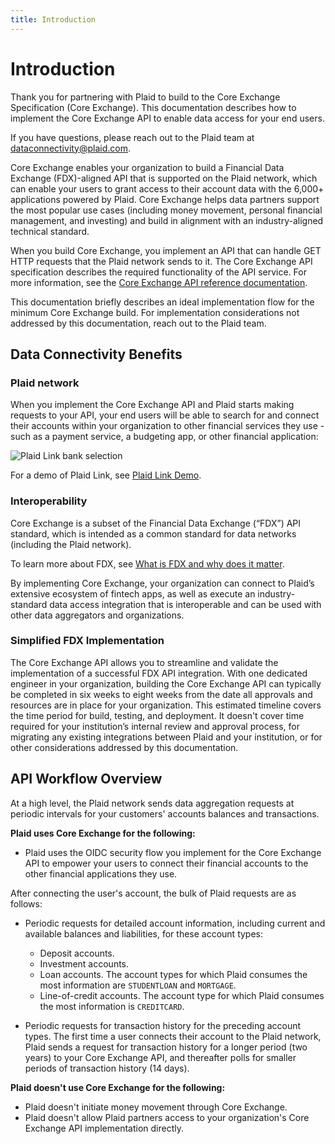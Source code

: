 ```yaml
---
title: Introduction
---
```


# Introduction

Thank you for partnering with Plaid to build to the Core Exchange Specification (Core Exchange).  This documentation describes how to implement the Core Exchange API to enable data access for your end users.

If you have questions, please reach out to the Plaid team at [dataconnectivity@plaid.com](mailto:dataconnectivity@plaid.com).

Core Exchange enables your organization to build a Financial Data Exchange (FDX)-aligned API that is supported on the Plaid network, which can enable your users to grant access to their account data with the 6,000+ applications powered by Plaid. Core Exchange helps data partners support the most popular use cases (including money movement, personal financial management, and investing) and build in alignment with an industry-aligned technical standard.

When you build Core Exchange, you implement an API that can handle GET HTTP requests that the Plaid network sends to it. The Core Exchange API specification describes the required functionality of the API service. For more information, see the [Core Exchange API reference documentation](/api-versions).


This documentation briefly describes an ideal implementation flow for the minimum Core Exchange build. For implementation considerations not addressed by this documentation, reach out to the Plaid team.

## Data Connectivity Benefits


### Plaid network

When you implement the Core Exchange API and Plaid starts making requests to your API, your end users will be able to search for and connect their accounts within your organization
to other financial services they use - such as a payment service, a budgeting app, or other financial application:

![Plaid Link bank selection](/core-exchange/images/plaid_link.png "Plaid Link bank selection")

For a demo of Plaid Link, see [Plaid Link Demo](https://plaid.com/demo/).

### Interoperability

Core Exchange is a subset of the Financial Data Exchange (“FDX”) API standard, which is intended as a common standard for data networks (including the Plaid network).

To learn more about FDX, see [What is FDX and why does it matter](https://plaid.com/resources/api/what-is-fdx/).

By implementing Core Exchange, your organization can connect to Plaid’s extensive ecosystem of fintech apps, as well as execute an industry-standard data access integration that is interoperable and can be used with other data aggregators and organizations.

### Simplified FDX Implementation

The Core Exchange API allows you to streamline and validate the implementation of a successful FDX API integration.
With one dedicated engineer in your organization, building the Core Exchange API can typically be completed in six weeks to eight weeks from the date all approvals and resources are in place for your organization.
This estimated timeline covers the time period for build, testing, and deployment. It doesn't cover time required for your institution’s internal review and approval process, for migrating any existing integrations between Plaid and your institution, or for other considerations addressed by this documentation.

## API Workflow Overview

At a high level, the Plaid network sends data aggregation requests at periodic intervals for your customers' accounts balances and transactions.

**Plaid uses Core Exchange for the following:**

- Plaid uses the OIDC security flow you implement for the Core Exchange API to empower your users to connect their financial accounts to the other financial applications they use.

After connecting the user's account, the bulk of Plaid requests are as follows:

- Periodic requests for detailed account information, including current and available balances and liabilities, for these account types:
  - Deposit accounts.
  - Investment accounts.
  - Loan accounts. The account types for which Plaid consumes the most information are `STUDENTLOAN` and `MORTGAGE`.
  - Line-of-credit accounts. The account type for which Plaid consumes the most information is `CREDITCARD`.


- Periodic requests for transaction history for the preceding account types. The first time a user connects their account to the Plaid network, Plaid sends a request for transaction history for a longer period (two years) to your Core Exchange API, and thereafter polls for smaller periods of transaction history (14 days).

**Plaid doesn't use Core Exchange for the following:**

- Plaid doesn't initiate money movement through Core Exchange.
- Plaid doesn't allow Plaid partners access to your organization's Core Exchange API implementation directly.
